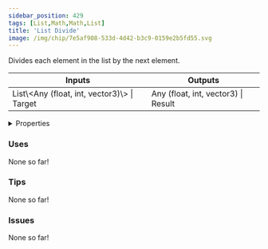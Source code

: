 ```yaml
---
sidebar_position: 429
tags: [List,Math,Math,List]
title: 'List Divide'
image: /img/chip/7e5af908-533d-4d42-b3c9-0159e2b5fd55.svg
---
```


Divides each element in the list by the next element.



<IChip uuid="7e5af908-533d-4d42-b3c9-0159e2b5fd55"/>

<table><thead><tr><th>Inputs</th><th>Outputs</th></tr></thead><tbody><tr><td>List\&lt;Any (float, int, vector3)\&gt; | Target</td><td>Any (float, int, vector3) | Result</td></tr></tbody></table>

<details>
  <summary>Properties</summary>
  <div>
    <div>
    <table>
      <tbody>
        <tr>
          <td>Is beta required?</td>
          <td>No</td>
        </tr>
        <tr>
          <td>Is chip a trolling risk?</td>
          <td>No</td>
        </tr>
        <tr>
          <td>Is chip a role assignment risk?</td>
          <td>No</td>
        </tr>
        <tr>
          <td>Chip UUID</td>
          <td>7e5af908-533d-4d42-b3c9-0159e2b5fd55</td>
        </tr>
        <tr>
          <td>Room availability</td>
          <td>Available everywhere</td>
        </tr>
      </tbody>
    </table>
    </div>
  </div>
</details>

### Uses

None so far!

### Tips

None so far!

### Issues

None so far!